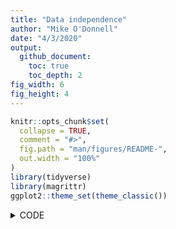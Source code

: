 ```yaml
---
title: "Data independence"
author: "Mike O'Donnell"
date: "4/3/2020"
output: 
  github_document:
    toc: true
    toc_depth: 2
fig_width: 6 
fig_height: 4
---
```


<!-- output: -->
<!--   html_document: -->
<!--     keep_md: true -->
<!--     df_print: paged -->
```r
knitr::opts_chunk$set(
  collapse = TRUE,
  comment = "#>",
  fig.path = "man/figures/README-",
  out.width = "100%"
)
library(tidyverse)
library(magrittr)
ggplot2::theme_set(theme_classic())
```


<details><summary>CODE</summary>
<p>

# Analysis of Nathan's grouped data:

```r

#read csv file in:
Tstar <- readr::read_csv("data/WTvsNHR52_Tstar.csv") %>% mutate(group = interaction(genotype, video)) 
Tstar %>%
  ggplot(aes(x = genotype, y = `T*`)) + geom_point(aes(colour = group))


Tstar %>% lm(data = ., `T*` ~ group) %>% 
  emmeans::emmeans("group") %>% 
  emmeans::contrast(method = "pairwise")

lm.anova <- Tstar %>% lm(data = ., 0 +`T*` ~ genotype) 
lm.anova %>% emmeans::emmeans("genotype") %>% 
  emmeans::contrast(method = "pairwise")

lm.group <- Tstar %>% lme4::lmer(data = ., `T*` ~ 0 + genotype + (1|group)) 
lm.group %>% emmeans::emmeans("genotype") %>% 
  emmeans::contrast(method = "pairwise")
  
predict.anova <- predict(lm.anova, 
                         newdata = tibble(genotype = c("nhr-52", "WT")), 
                         interval = "confidence")

confint.group <- confint(lm.group, method = "boot")
predict.group <- tibble(fit = predict(lm.group, 
                         newdata = tibble(genotype = c("nhr-52", "WT")),
                         re.form = NA))

intervals <- tibble(
  genotype = rep(c("nhr-52", "WT"), 2),
  data_type = rep(c("anova", "mixed model"), each = 2),
  `T*` = c(predict.anova[,'fit'], predict.group[[1]]),
  lwr  = c(predict.anova[,'lwr'], confint.group[3:4,1]),
  upr  = c(predict.anova[,'upr'], confint.group[3:4,2])
)

Tstar %>% mutate(data_type = "raw") %>%
  ggplot(aes(x = data_type, y = `T*`)) +
  geom_point(aes(colour = group)) +
  geom_point(data = intervals) +
  geom_errorbar(data = intervals, aes(ymin = lwr, ymax = upr), width = 0.2) +
  facet_grid(~genotype)

```



</p>
</details>

